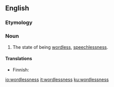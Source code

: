==English==

===Etymology===
{{suffix|wordless|ness|lang=en}}

===Noun===
{{en-noun|-|es}}

# The state of being [[wordless]], [[speechlessness]].

====Translations====
{{trans-top|state of being wordless}}
* Finnish: {{t+|fi|sanattomuus}}
{{trans-mid}}
{{trans-bottom}}

[[io:wordlessness]]
[[it:wordlessness]]
[[ku:wordlessness]]